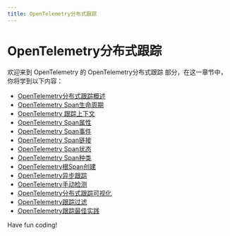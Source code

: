 ```yaml
---
title: OpenTelemetry分布式跟踪
---
```


# OpenTelemetry分布式跟踪

欢迎来到 OpenTelemetry 的 OpenTelemetry分布式跟踪 部分，在这一章节中，你将学到以下内容：

- [OpenTelemetry分布式跟踪概述](./0-opentelemetry-distributed-tracking-overview.mdx)
- [OpenTelemetry Span生命周期](./1-opentelemetry-span-lifecycle.mdx)
- [OpenTelemetry 跟踪上下文](./2-opentelemetry-tracking-context.mdx)
- [OpenTelemetry Span属性](./3-opentelemetry-span-property.mdx)
- [OpenTelemetry Span事件](./4-opentelemetry-span-event.mdx)
- [OpenTelemetry Span链接](./5-opentelemetry-span-link.mdx)
- [OpenTelemetry Span状态](./6-opentelemetry-span-status.mdx)
- [OpenTelemetry Span种类](./7-opentelemetry-span-species.mdx)
- [OpenTelemetry根Span创建](./8-opentelemetry-root-span-creation.mdx)
- [OpenTelemetry异步跟踪](./9-opentelemetry-asynchronous-tracking.mdx)
- [OpenTelemetry手动检测](./10-opentelemetry-manual-detection.mdx)
- [OpenTelemetry分布式跟踪可视化](./11-opentelemetry-distributed-tracking-visualization.mdx)
- [OpenTelemetry跟踪过滤](./12-opentelemetry-tracking-filtering.mdx)
- [OpenTelemetry跟踪最佳实践](./13-opentelemetry-tracking-best-practices.mdx)

Have fun coding!
